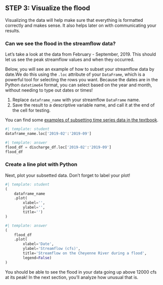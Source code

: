
## STEP 3: Visualize the flood

Visualizing the data will help make sure that everything is formatted correctly and makes sense. It also helps later on with communicating your results.

### Can we see the flood in the streamflow data?

Let's take a look at the data from February - September, 2019. This should let us see the peak streamflow values and when they occurred.

::: {.callout-task}
Below, you will see an example of how to subset your streamflow data by date.We do this using the `.loc` attribute of your `DataFrame`, which is a powerful tool for selecting the rows you want. Because the dates are in the Python `datetime64` format, you can select based on the year and month, without needing to type out dates or times!

  1. Replace `dataframe_name` with your streamflow `DataFrame` name.
  2. Save the result to a descriptive variable name, and call it at the end of the cell for testing.
:::

You can find some [examples of subsetting time series data in the textbook](https://www.earthdatascience.org/courses/use-data-open-source-python/use-time-series-data-in-python/date-time-types-in-pandas-python/subset-time-series-data-python/).

```python
#| template: student
dataframe_name.loc['2019-02':'2019-09']
```

::: {.content-visible when-format="html"}
```python
#| template: answer
flood_df = discharge_df.loc['2019-02':'2019-09']
flood_df
```
:::

### Create a line plot with Python

Next, plot your subsetted data. Don't forget to label your plot!

::: {.callout-task}

:::

```python
#| template: student
(
    dataframe_name
    .plot(
        xlabel='', 
        ylabel='',
        title='')
)
```

::: {.content-visible when-format="html"}
```python
#| template: answer
(
    flood_df
    .plot(
        xlabel='Date', 
        ylabel='Streamflow (cfs)',
        title='Streamflow on the Cheyenne River during a flood',
        legend=False)
)
```
:::

You should be able to see the flood in your data going up above 12000 cfs at its peak! In the next section, you'll analyze how unusual that is.
